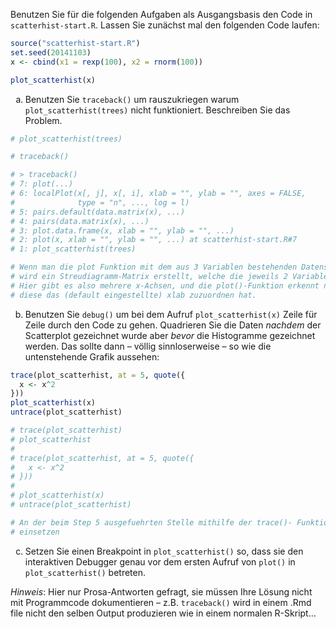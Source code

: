 Benutzen Sie für die folgenden Aufgaben als Ausgangsbasis den Code in `scatterhist-start.R`.
Lassen Sie zunächst mal den folgenden Code laufen:

```r
source("scatterhist-start.R")
set.seed(20141103)
x <- cbind(x1 = rexp(100), x2 = rnorm(100))
```
```r
plot_scatterhist(x)
```

a) Benutzen Sie `traceback()` um rauszukriegen warum `plot_scatterhist(trees)` nicht funktioniert. Beschreiben Sie das Problem.

```r

# plot_scatterhist(trees)

# traceback()

# > traceback()
# 7: plot(...)
# 6: localPlot(x[, j], x[, i], xlab = "", ylab = "", axes = FALSE, 
#              type = "n", ..., log = l)
# 5: pairs.default(data.matrix(x), ...)
# 4: pairs(data.matrix(x), ...)
# 3: plot.data.frame(x, xlab = "", ylab = "", ...)
# 2: plot(x, xlab = "", ylab = "", ...) at scatterhist-start.R#7
# 1: plot_scatterhist(trees)

# Wenn man die plot Funktion mit dem aus 3 Variablen bestehenden Datensatz aufruft, 
# wird ein Streudiagramm-Matrix erstellt, welche die jeweils 2 Variablen gegenueberstellt. 
# Hier gibt es also mehrere x-Achsen, und die plot()-Funktion erkennt nicht, welcher Achse
# diese das (default eingestellte) xlab zuzuordnen hat. 
```

b) Benutzen Sie `debug()` um bei dem Aufruf `plot_scatterhist(x)` Zeile für Zeile durch den Code zu gehen. Quadrieren Sie die Daten *nachdem* der Scatterplot gezeichnet wurde aber *bevor* die Histogramme gezeichnet werden. Das sollte dann -- völlig sinnloserweise -- so wie die untenstehende Grafik aussehen:

```r
trace(plot_scatterhist, at = 5, quote({
  x <- x^2
}))
plot_scatterhist(x)
untrace(plot_scatterhist)
```

```r
# trace(plot_scatterhist)
# plot_scatterhist
# 
# trace(plot_scatterhist, at = 5, quote({
#   x <- x^2
# }))
# 
# plot_scatterhist(x)
# untrace(plot_scatterhist)

# An der beim Step 5 ausgefuehrten Stelle mithilfe der trace()- Funktion das Quadrieren
# einsetzen 
```

c) Setzen Sie einen Breakpoint in `plot_scatterhist()` so, dass sie den interaktiven Debugger genau vor dem ersten Aufruf von `plot()` in `plot_scatterhist()` betreten. 

*Hinweis*: Hier nur Prosa-Antworten gefragt, sie müssen Ihre Lösung nicht mit Programmcode dokumentieren -- z.B. `traceback()` wird in einem .Rmd file nicht den selben Output produzieren wie in einem normalen R-Skript...

